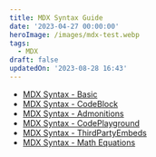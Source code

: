 ```yaml
---
title: MDX Syntax Guide
date: '2023-04-27 00:00:00'
heroImage: /images/mdx-test.webp
tags:
  - MDX
draft: false
updatedOn: '2023-08-28 16:43'
---
```


- [MDX Syntax - Basic](/posts/2023-04-27-mdx-syntax-basic)
- [MDX Syntax - CodeBlock](/posts/2023-04-27-mdx-syntax-code-block)
- [MDX Syntax - Admonitions](/posts/2023-04-27-mdx-syntax-admonitions)
- [MDX Syntax - CodePlayground](/posts/2023-04-27-mdx-syntax-code-playground)
- [MDX Syntax - ThirdPartyEmbeds](/posts/2023-04-27-mdx-syntax-third-party-embeds)
- [MDX Syntax - Math Equations](/posts/2023-04-27-mdx-syntax-math-equations)

